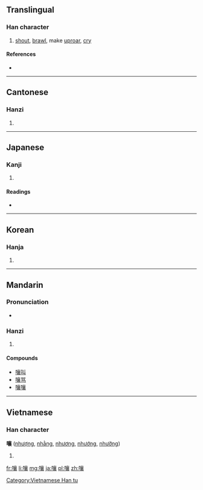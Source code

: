 ==Translingual==

===Han character===
{{Han char|rn=30|rad=口|as=17|sn=20|four=6003<sub>2</sub>|canj=口卜口女 (RYRV)|ids=⿰[[口]][[襄]]}}

# [[shout]], [[brawl]], make [[uproar]], [[cry]]

====References====
* {{Han ref|kx=0214.151|dkj=04600|dj=0437.060|hdz=10704.110|uh=56B7|ud=22199|bh=C457|bd=50263}}

----

==Cantonese==

===Hanzi===
{{yue-hanzi|jyut=[[joeng5]], [[joeng6]]|y=yeung5, yeung6}}

# {{defn|lang=yue|sort=口17}}

----

==Japanese==

===Kanji===
{{ja-kanji|grade=|rs=口17}}

# {{defn|lang=ja|sort=口17}}

====Readings====
* {{ja-readings|on=[[じゃう]] (jau)|kun=[[わめく]] (wameku), [[どなる]] (donaru)}}

----

==Korean==

===Hanja===
{{ko-hanja|hangeul=[[양]]|rv=yang|mr=yang}}

# {{defn|lang=ko|sort=口17}}

----

==Mandarin==

===Pronunciation===
* {{audio|Zh-rang.ogg|Audio}}

===Hanzi===
{{cmn-hanzi|pin=[[rǎng]] ([[rang3]]), [[rāng]] ([[rang1]])|wg=jang<sup>3</sup>, jang<sup>1</sup>}}

# {{defn|lang=cmn|sort=口17}}

====Compounds====
* [[嚷叫]]
* [[嚷骂]]
* [[嚷嚷]]

----

==Vietnamese==

===Han character===
'''嚷''' ([[nhượng]], [[nhằng]], [[nhương]], [[nhướng]], [[nhưỡng]])

# {{defn|lang=vi}}

[[Category:Vietnamese Han tu]]

[[fr:嚷]]
[[li:嚷]]
[[mg:嚷]]
[[ja:嚷]]
[[pl:嚷]]
[[zh:嚷]]